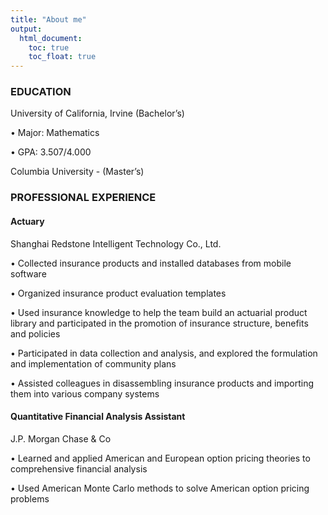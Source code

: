 ```yaml
---
title: "About me"
output: 
  html_document:
    toc: true
    toc_float: true
---
```


### EDUCATION

University of California, Irvine (Bachelor's)

•	Major: Mathematics 

•	GPA: 3.507/4.000 

Columbia University	- (Master's)

### PROFESSIONAL EXPERIENCE

#### Actuary 							          

Shanghai Redstone Intelligent Technology Co., Ltd.        

•	Collected insurance products and installed databases from mobile software

•	Organized insurance product evaluation templates 

•	Used insurance knowledge to help the team build an actuarial product library and participated in the promotion of insurance structure, benefits and policies

•	Participated in data collection and analysis, and explored the formulation and implementation of community plans

•	Assisted colleagues in disassembling insurance products and importing them into various company systems

#### Quantitative Financial Analysis Assistant 				             

J.P. Morgan Chase & Co 

•	Learned and applied American and European option pricing theories to comprehensive financial analysis

•	Used American Monte Carlo methods to solve American option pricing problems





